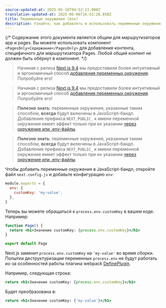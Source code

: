 ```yaml
---
source-updated-at: 2025-05-16T04:52:11.000Z
translation-updated-at: 2025-06-06T16:53:28.858Z
title: Переменные окружения (env)
description: Узнайте, как добавлять и использовать переменные окружения в приложении Next.js во время сборки.
---
```


{/* Содержание этого документа является общим для маршрутизаторов app и pages. Вы можете использовать компонент `<PagesOnly>Содержание</PagesOnly>` для добавления контента, специфичного для маршрутизатора Pages. Любой общий контент не должен быть обёрнут в компонент. */}

<AppOnly>

> Начиная с релиза [Next.js 9.4](https://nextjs.org/blog/next-9-4) мы предоставили более интуитивный и эргономичный способ [добавления переменных окружения](/docs/app/building-your-application/configuring/environment-variables). Попробуйте его!

</AppOnly>

<PagesOnly>

> Начиная с релиза [Next.js 9.4](https://nextjs.org/blog/next-9-4) мы предоставили более интуитивный и эргономичный способ [добавления переменных окружения](/docs/pages/building-your-application/configuring/environment-variables). Попробуйте его!

</PagesOnly>

<AppOnly>

> **Полезно знать**: переменные окружения, указанные таким способом, **всегда** будут включены в JavaScript-бандл. Добавление префикса `NEXT_PUBLIC_` к имени переменной окружения имеет эффект только при их указании [через окружение или .env-файлы](/docs/app/building-your-application/configuring/environment-variables).

</AppOnly>

<PagesOnly>

> **Полезно знать**: переменные окружения, указанные таким способом, **всегда** будут включены в JavaScript-бандл. Добавление префикса `NEXT_PUBLIC_` к имени переменной окружения имеет эффект только при их указании [через окружение или .env-файлы](/docs/pages/building-your-application/configuring/environment-variables).

</PagesOnly>

Чтобы добавить переменные окружения в JavaScript-бандл, откройте файл `next.config.js` и добавьте конфигурацию `env`:

```js filename="next.config.js"
module.exports = {
  env: {
    customKey: 'my-value',
  },
}
```

Теперь вы можете обращаться к `process.env.customKey` в вашем коде. Например:

```jsx
function Page() {
  return <h1>Значение customKey: {process.env.customKey}</h1>
}

export default Page
```

Next.js заменит `process.env.customKey` на `'my-value'` во время сборки. Попытки деструктуризации переменных `process.env` не будут работать из-за особенностей работы плагина webpack [DefinePlugin](https://webpack.js.org/plugins/define-plugin/).

Например, следующая строка:

```jsx
return <h1>Значение customKey: {process.env.customKey}</h1>
```

Будет преобразована в:

```jsx
return <h1>Значение customKey: {'my-value'}</h1>
```